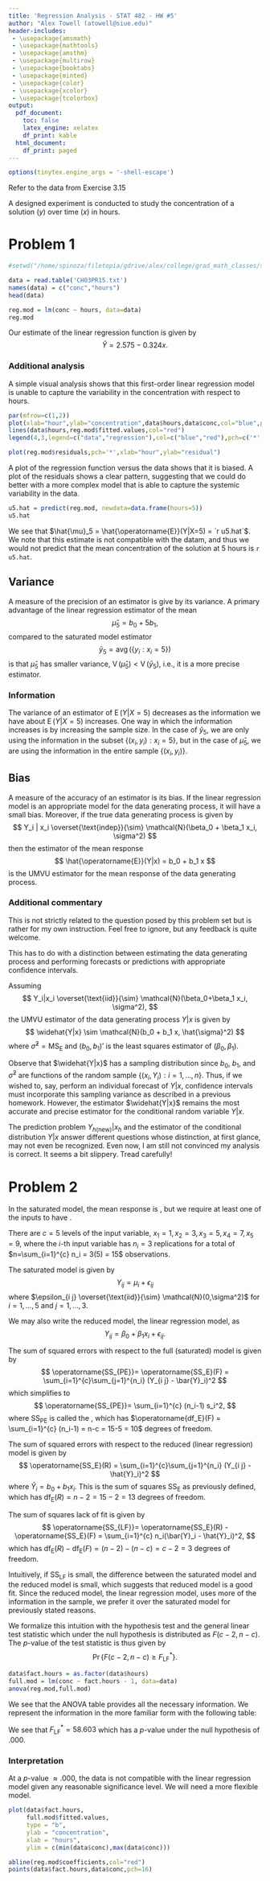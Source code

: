 ```yaml
---
title: 'Regression Analysis - STAT 482 - HW #5'
author: "Alex Towell (atowell@siue.edu)"
header-includes:
 - \usepackage{amsmath}
 - \usepackage{mathtools}
 - \usepackage{amsthm}
 - \usepackage{multirow}
 - \usepackage{booktabs}
 - \usepackage{minted}
 - \usepackage{color}
 - \usepackage{xcolor}
 - \usepackage{tcolorbox} 
output:
  pdf_document:
    toc: false
    latex_engine: xelatex
    df_print: kable
  html_document:
    df_print: paged
---
```


\newcommand{\sse}{\operatorname{SS_E}}
\newcommand{\sspe}{\operatorname{SS_{PE}}}
\newcommand{\sslf}{\operatorname{SS_{LF}}}
\newcommand{\mspe}{\operatorname{MS_{PE}}}
\newcommand{\mslf}{\operatorname{MS_{LF}}}
\newcommand{\ssto}{\operatorname{SSTO}}
\newcommand{\ssx}{\operatorname{SS_X}}
\newcommand{\ssr}{\operatorname{SS_R}}
\newcommand{\msr}{\operatorname{MS_R}}
\newcommand{\mse}{\operatorname{MS_E}}
\newcommand{\var}{\operatorname{V}}
\newcommand{\sd}{\operatorname{sd}}
\newcommand{\expect}{\operatorname{E}}
\newcommand{\corr}{\operatorname{cor}}
\newcommand{\cov}{\operatorname{cov}}
\newcommand{\se}{\operatorname{se}}
\newcommand{\mat}[1]{\mathbf{#1}}
\newcommand{\eval}[2]{\left. #1 \right\vert_{#2}}
\newcommand{\dfe}{\operatorname{df_E}}

```r
options(tinytex.engine_args = '-shell-escape')
```

Refer to the data from Exercise 3.15

A designed experiment is conducted to study the concentration of a solution
($y$) over time ($x$) in hours.

# Problem 1

\begin{tcolorbox}[split=\f]
Part (a)
\tcblower
Compute the estimated regression line.
\end{tcolorbox}

```r
#setwd("/home/spinoza/filetopia/gdrive/alex/college/grad_math_classes/stat482_regression_analysis_fa2021/hw/hw5")

data = read.table('CH03PR15.txt')
names(data) = c("conc","hours")
head(data)

reg.mod = lm(conc ~ hours, data=data)
reg.mod
```

Our estimate of the linear regression function is given by
$$
  \hat{Y} = 2.575 - 0.324 x.
$$

### Additional analysis

A simple visual analysis shows that this first-order linear regression
model is unable to capture the variability in the concentration with respect to
hours.

```r
par(mfrow=c(1,2))
plot(xlab="hour",ylab="concentration",data$hours,data$conc,col="blue",pch='*')
lines(data$hours,reg.mod$fitted.values,col="red")
legend(4,3,legend=c("data","regression"),col=c("blue","red"),pch=c('*','-'))

plot(reg.mod$residuals,pch='*',xlab="hour",ylab="residual")
```

A plot of the regression function versus the data shows that it is biased.
A plot of the residuals shows a clear pattern, suggesting that we could do 
better with a more complex model that is able to capture the systemic
variability in the data.

\begin{tcolorbox}[split=\f]
Part (b)
\tcblower
Compute a point estimate for $\mu_5$, the mean concentration for $x=5$ hours.
\end{tcolorbox}

```r
u5.hat = predict(reg.mod, newdata=data.frame(hours=5))
u5.hat
```

We see that $\hat{\mu}_5 = \hat{\expect}(Y|X=5) = `r u5.hat`$.
We note that this estimate is not compatible with the datam, and thus we would
not predict that the mean concentration of the solution at $5$ hours is
`r u5.hat`.

\begin{tcolorbox}[split=\f]
Part (c)
\tcblower
Explain an advantage of using the regression estimate $\hat{\mu}_5$
instead of the sample mean $\bar{y}_5$, and explain when this advantage will
lead to a more accurate estimator.
\end{tcolorbox}

## Variance
A measure of the precision of an estimator is give by its variance.
A primary advantage of the linear regression estimator of the mean
$$
  \hat{\mu}_5 = b_0 + 5 b_1,
$$
compared to the saturated model estimator
$$
  \bar{y}_5 = \operatorname{avg}\left(\{y_i : x_i=5\}\right)
$$
is that $\hat{\mu}_5$ has smaller variance,
$\var(\hat{\mu}_5) < \var(\bar{y}_5)$, i.e., it is a more precise estimator.

### Information
The variance of an estimator of $\expect(Y|X=5)$ decreases as the information we
have about $\expect(Y|X=5)$ increases.
One way in which the information increases is by increasing the sample size.
In the case of $\hat{y}_5$, we are only using the information
in the subset $\{(x_i,y_i) : x_i = 5\}$, but in the case of $\hat{\mu}_5$,
we are using the information in the entire sample $\{(x_i,y_i)\}$.

## Bias
A measure of the accuracy of an estimator is its bias.
If the linear regression model is an appropriate model for the data generating
process, it will have a small bias. Moreover, if the true data generating
process is given by
$$
  Y_i | x_i \overset{\text{indep}}{\sim} \mathcal{N}(\beta_0 + \beta_1 x_i, \sigma^2)
$$
then the estimator of the mean response
$$
  \hat{\expect}(Y|x) = b_0 + b_1 x
$$
is the UMVU estimator for the mean response of the data generating process.

### Additional commentary
This is not strictly related to the question posed by this problem set but is
rather for my own instruction.
Feel free to ignore, but any feedback is quite welcome.

This has to do with a distinction between estimating the data generating process
and performing forecasts or predictions with appropriate confidence intervals.

Assuming
$$
  Y_i|x_i \overset{\text{iid}}{\sim} \mathcal{N}(\beta_0+\beta_1 x_i, \sigma^2),
$$
the UMVU estimator of the data generating process $Y|x$ is given by
$$
  \widehat{Y|x} \sim \mathcal{N}(b_0 + b_1 x, \hat{\sigma}^2)
$$
where $\hat{\sigma}^2 = \mse$ and $(b_0,b_1)'$ is the least squares estimator
of $(\beta_0,\beta_1)$.

Observe that $\widehat{Y|x}$ has a sampling distribution since $b_0$, $b_1$,
and $\hat{\sigma}^2$ are functions of the random sample
$\{(x_i,Y_i) : i=1,\ldots,n\}$.
Thus, if we wished to, say, perform an individual forecast of $Y|x$, confidence
intervals must incorporate this sampling variance as described in a previous
homework.
However, the estimator $\widehat{Y|x}$ remains the most accurate and precise
estimator for the conditional random variable $Y|x$.

The prediction problem $Y_{h(\text{new})}|x_h$ and the estimator of the conditional
distribution $Y|x$ answer different questions whose distinction, at first
glance, may not even be recognized.
Even now, I am still not convinced my analysis is correct.
It seems a bit slippery. Tread carefully!

# Problem 2

\begin{tcolorbox}[split=\f]
Part (a)
\tcblower
State the full model (saturated model) in testing for regression model fit.
\end{tcolorbox}

In the saturated model, the mean response is \emph{unconstrained}, but we
require at least one of the inputs to have \emph{replications}.

There are $c=5$ levels of the input variable, $x_1=1,x_2=3,x_3=5,x_4=7,x_5=9$,
where the $i$-th input variable has $n_i=3$ replications for a total of
$n=\sum_{i=1}^{c} n_i = 3(5) = 15$ observations.

The saturated model is given by
$$
  Y_{i j} = \mu_i + \epsilon_{i j}
$$
where $\epsilon_{i j} \overset{\text{iid}}{\sim} \mathcal{N}(0,\sigma^2)$
for $i=1,\ldots,5$ and $j=1,\ldots,3$.

We may also write the reduced model, the linear regression model, as
$$
  Y_{i j} = \beta_0 + \beta_1 x_i + \epsilon_{i j}.
$$


\begin{tcolorbox}[split=\f]
Part (b)
\tcblower
Compute $\sspe$ and $\sslf$ for testing the fit of the linear regression model.
State the respective degrees of freedom.
\end{tcolorbox}

The sum of squared errors with respect to the full (saturated) model is given by
$$
  \sspe = \sse(F) = \sum_{i=1}^{c}\sum_{j=1}^{n_i} (Y_{i j} - \bar{Y}_i)^2
$$
which simplifies to
$$
  \sspe = \sum_{i=1}^{c} (n_i-1) s_i^2,
$$
where $\sspe$ is called the \emph{pure error some of squares},
which has $\dfe(F) = \sum_{i=1}^{c} (n_i-1) = n-c = 15-5 = 10$
degrees of freedom.

The sum of squared errors with respect to the reduced (linear regression) model
is given by
$$
  \sse(R) = \sum_{i=1}^{c}\sum_{j=1}^{n_i} (Y_{i j} - \hat{Y}_i)^2
$$
where $\hat{Y}_i = b_0 + b_1 x_i$.
This is the sum of squares $\sse$ as previously defined, which has
$\dfe(R) = n-2 = 15-2 = 13$ degrees of freedom.

The sum of squares lack of fit is given by
$$
  \sslf = \sse(R) - \sse(F) = \sum_{i=1}^{c} n_i(\bar{Y}_i - \hat{Y}_i)^2,
$$
which has $\dfe(R) - \dfe(F) = (n-2) - (n-c) = c-2 = 3$ degrees of freedom.

\begin{tcolorbox}[split=\f]
Part (c)
\tcblower
Compute $F_{\operatorname{LF}}^*$ and the $p$-value.
Provide an interpretation of your result.
\end{tcolorbox}

Intuitively, if $\sslf$ is small, the difference between the saturated model
and the reduced model is small, which suggests that reduced model is a good fit.
Since the reduced model, the linear regression model, uses more of the
information in the sample, we prefer it over the saturated model for
previously stated reasons.

We formalize this intuition with the hypothesis test
\begin{align*}
  H_0 &: \expect(Y|x) = \beta_0 + \beta_1 x\\
  H_A &: \expect(Y|x) \neq \beta_0 + \beta_1 x
\end{align*}
and the general linear test statistic
\begin{align*}
  F_{\text{LF}}^*
    &= \frac{\sslf / (\dfe(R)-\dfe(F))}{\sspe/\dfe(F)}\\
    &= \frac{\sslf / (c-2)}{\sspe/(n-c)}\\
    &= \frac{\mslf}{\mspe},
\end{align*}
which under the null hypothesis is distributed as $F(c-2,n-c)$.
The $p$-value of the test statistic is thus given by
$$
  \Pr\{F(c-2,n-c) \geq F_{\operatorname{LF}}^*\}.
$$

```r
data$fact.hours = as.factor(data$hours)
full.mod = lm(conc ~ fact.hours - 1, data=data)
anova(reg.mod,full.mod)
```

We see that the ANOVA table provides all the necessary
information.
We represent the information in the more familiar form with the following table:
\begin{table}[ht]
\caption{Generalized linear test statistic (ANOVA)}
\centering
\begin{tabular}{|l|l|l||l|l|}
\hline
model                                                      & $\dfe$   & $\sse$   & loss fit            & \textbf{test statistic}\\
\hline
\hline
(R) $Y_{i j} = \beta_0 + \beta_1 x_i + \epsilon_{i j}$ & $n-2=13$ & $2.9247$ & $\sslf = 2.7673$                    & $F_{\operatorname{LF}}^*=58.603$\\
(F) $Y_{i j} = \mu_i + \epsilon_{i j}$                 & $n-c=10$ & $0.1573$ & $\dfe(\operatorname{LF}) = c-2 = 3$ & $p \approx .000$\\
\hline
\end{tabular}
\end{table}

We see that $F_{\operatorname{LF}}^*=58.603$ which has a $p$-value under the
null hypothesis of $.000$.

### Interpretation

At a $p$-value $\approx .000$, the data is not compatible with the linear
regression model given any reasonable significance level.
We will need a more flexible model.

\begin{tcolorbox}[split=\f]
Part (d)
\tcblower
Create a plot comparing the fitted values from the regression model with the
fitted values from the saturated model.
\end{tcolorbox}

```r
plot(data$fact.hours,
     full.mod$fitted.values,
     type = "b",
     ylab = "concentration",
     xlab = "hours",
     ylim = c(min(data$conc),max(data$conc)))

abline(reg.mod$coefficients,col="red")
points(data$fact.hours,data$conc,pch=16)
```